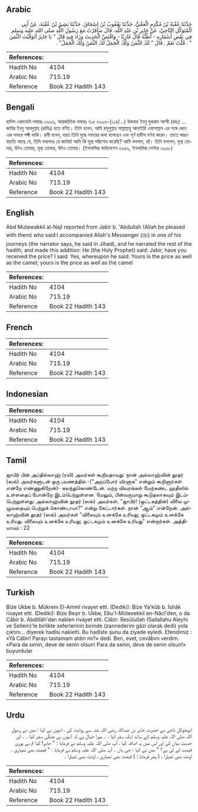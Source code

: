 ## Arabic


<div dir="rtl" lang="ar" style={{fontSize:'larger',backgroundColor:'#f8f9fa',padding:20}}>
حَدَّثَنَا عُقْبَةُ بْنُ مُكْرَمٍ الْعَمِّيُّ، حَدَّثَنَا يَعْقُوبُ بْنُ إِسْحَاقَ، حَدَّثَنَا بَشِيرُ بْنُ عُقْبَةَ، عَنْ أَبِي الْمُتَوَكِّلِ النَّاجِيِّ، عَنْ جَابِرِ بْنِ عَبْدِ اللَّهِ، قَالَ سَافَرْتُ مَعَ رَسُولِ اللَّهِ صلى الله عليه وسلم فِي بَعْضِ أَسْفَارِهِ - أَظُنُّهُ قَالَ غَازِيًا - وَاقْتَصَّ الْحَدِيثَ وَزَادَ فِيهِ قَالَ ‏"‏ يَا جَابِرُ أَتَوَفَّيْتَ الثَّمَنَ ‏"‏ ‏.‏ قُلْتُ نَعَمْ ‏.‏ قَالَ ‏"‏ لَكَ الثَّمَنُ وَلَكَ الْجَمَلُ لَكَ الثَّمَنُ وَلَكَ الْجَمَلُ‏"‏ ‏.‏
</div>
<div style={{backgroundColor:'#f8f9fa',padding:20, marginBottom: 10}}><table> <thead> <tr> <th>References:</th> <th></th> </tr> </thead> <tbody><tr><td>Hadith No</td><td>4104</td></tr><tr><td>Arabic No</td><td>715.19</td></tr><tr><td>Reference</td><td>Book 22 Hadith 143</td></tr></tbody></table></div>

## Bengali


<div dir="ltr" lang="bn" style={{fontSize:'larger',backgroundColor:'#f8f9fa',padding:20}}>
হাদিস একাডেমি নাম্বারঃ ৩৯৯৬, আন্তর্জাতিক নাম্বারঃ ৭১৫ ৩৯৯৬-(১১৪/...) উকবাহ ইবনু মুকরাম আম্মী (রহঃ) ... জাবির ইবনু আবদুল্লাহ (রাযিঃ) হতে বর্ণিত। তিনি বলেন, আমি রসূলুল্লাহ সাল্লাল্লাহু আলাইহি ওয়াসাল্লাম এর সঙ্গে কোন এক সফরে সঙ্গী থাকি। রাবী বলেন, হয়ত তিনি যুদ্ধে সফরের কথা বলেছেন এবং পূর্ণ হাদীস বর্ণনা করেন। তাতে আরও বাড়তি আছে যে, তিনি বললেনঃ হে জাবির! আমি কি মূল্য পরিশোধ করেছি? আমি বললাম, হ্যাঁ। তিনি বললেন, মূল্য তোমার, উটও তোমার, মূল্য তোমার, উটও তোমার। (ইসলামিক ফাউন্ডেশন ৩৯৫৯, ইসলামিক সেন্টার ৩৯৫৮)
</div>
<div style={{backgroundColor:'#f8f9fa',padding:20, marginBottom: 10}}><table> <thead> <tr> <th>References:</th> <th></th> </tr> </thead> <tbody><tr><td>Hadith No</td><td>4104</td></tr><tr><td>Arabic No</td><td>715.19</td></tr><tr><td>Reference</td><td>Book 22 Hadith 143</td></tr></tbody></table></div>

## English


<div dir="ltr" lang="en" style={{fontSize:'larger',backgroundColor:'#f8f9fa',padding:20}}>
Abd Mutawakkil al-Najl reported from Jabir b. 'Abdullah (Allah be pleased with them) who said:I accompanied Allah's Messenger (ﷺ) in one of his journeys (the narrator says, he said in Jihad), and he narrated the rest of the hadith, and made this addition: He (the Holy Prophet) said: Jabir, have you received the price? I said: Yes, whereupon he said: Yours is the price as well as the camel; yours is the price as well as the camel
</div>
<div style={{backgroundColor:'#f8f9fa',padding:20, marginBottom: 10}}><table> <thead> <tr> <th>References:</th> <th></th> </tr> </thead> <tbody><tr><td>Hadith No</td><td>4104</td></tr><tr><td>Arabic No</td><td>715.19</td></tr><tr><td>Reference</td><td>Book 22 Hadith 143</td></tr></tbody></table></div>

## French


<div dir="ltr" lang="fr" style={{fontSize:'larger',backgroundColor:'#f8f9fa',padding:20}}>

</div>
<div style={{backgroundColor:'#f8f9fa',padding:20, marginBottom: 10}}><table> <thead> <tr> <th>References:</th> <th></th> </tr> </thead> <tbody><tr><td>Hadith No</td><td>4104</td></tr><tr><td>Arabic No</td><td>715.19</td></tr><tr><td>Reference</td><td>Book 22 Hadith 143</td></tr></tbody></table></div>

## Indonesian


<div dir="ltr" lang="id" style={{fontSize:'larger',backgroundColor:'#f8f9fa',padding:20}}>

</div>
<div style={{backgroundColor:'#f8f9fa',padding:20, marginBottom: 10}}><table> <thead> <tr> <th>References:</th> <th></th> </tr> </thead> <tbody><tr><td>Hadith No</td><td>4104</td></tr><tr><td>Arabic No</td><td>715.19</td></tr><tr><td>Reference</td><td>Book 22 Hadith 143</td></tr></tbody></table></div>

## Tamil


<div dir="ltr" lang="ta" style={{fontSize:'larger',backgroundColor:'#f8f9fa',padding:20}}>
ஜாபிர் பின் அப்தில்லாஹ் (ரலி) அவர்கள் கூறியதாவது: நான் அல்லாஹ்வின் தூதர் (ஸல்) அவர்களுடன் ஒரு பயணத்தில் -("அறப்போர் வீரனாக" என்றும் கூறினார்கள் என்றே எண்ணுகிறேன்)- கலந்துகொண்டேன். மற்ற விவரங்கள் மேற்கண்ட ஹதீஸில் உள்ளதைப் போன்றே இடம்பெற்றுள்ளன. மேலும், பின்வருமாறு கூடுதலாகவும் இடம்பெற்றுள்ளது: அல்லாஹ்வின் தூதர் (ஸல்) அவர்கள், "ஜாபிர்! (ஒட்டகத்தின்) விலை முழுவதையும் பெற்றுக் கொண்டாயா?" என்று கேட்டார்கள். நான் "ஆம்" என்றேன். அல்லாஹ்வின் தூதர் (ஸல்) அவர்கள் "விலையும் உனக்கே உரியது; ஒட்டகமும் உனக்கே உரியது. விலையும் உனக்கே உரியது; ஒட்டகமும் உனக்கே உரியது" என்றார்கள். அத்தியாயம் : 22
</div>
<div style={{backgroundColor:'#f8f9fa',padding:20, marginBottom: 10}}><table> <thead> <tr> <th>References:</th> <th></th> </tr> </thead> <tbody><tr><td>Hadith No</td><td>4104</td></tr><tr><td>Arabic No</td><td>715.19</td></tr><tr><td>Reference</td><td>Book 22 Hadith 143</td></tr></tbody></table></div>

## Turkish


<div dir="ltr" lang="tr" style={{fontSize:'larger',backgroundColor:'#f8f9fa',padding:20}}>
Bize Ukbe b. Mükrem El-Ammî rivayet etti. (Dediki): Bize Ya'kûb b. İshâk rivayet etti. (Dediki): Bize Beşir b. Ukbe, Ebu'l-Mütevekkil en-Nâcî'den, o da Câbir b. Abdillâh'dan naklen rivayet etti. Câbir: Resûlullah (Sallallahu Aleyhi ve Sellem)'le birlikte seferlerinin birinde (zannederim gâzi olarak dedi) yola çıktını... diyerek hadîsi nakletti. Bu hadîste şunu da ziyade eyledi. Efendimiz : «Yâ Câbir! Parayı tastamam aldın mı?» dedi. Ben, evet, cevâbını verdim. «Para da senin, deve de senin olsun! Para da senin, deve de senin olsun!» buyurdular
</div>
<div style={{backgroundColor:'#f8f9fa',padding:20, marginBottom: 10}}><table> <thead> <tr> <th>References:</th> <th></th> </tr> </thead> <tbody><tr><td>Hadith No</td><td>4104</td></tr><tr><td>Arabic No</td><td>715.19</td></tr><tr><td>Reference</td><td>Book 22 Hadith 143</td></tr></tbody></table></div>

## Urdu


<div dir="rtl" lang="ur" style={{fontSize:'larger',backgroundColor:'#f8f9fa',padding:20}}>
ابومتوکل ناجی نے حضرت جابر بن عبداللہ رضی اللہ عنہ سے روایت کی ، انہوں نے کہا : میں نے رسول اللہ صلی اللہ علیہ وسلم کے ساتھ ایک سفر کیا ۔ ۔ میرا خیال ہے کہ انہوں نے جنگی سفر کہا ۔ ۔ اور حدیث بیان کی اور اس میں یہ اضافہ کیا ، آپ صلی اللہ علیہ وسلم نے فرمایا : " جابر! کیا تم نے پوری قیمت لے لی ہے؟ " میں نے کہا : جی ہاں ۔ آپ صلی اللہ علیہ وسلم نے فرمایا : " قیمت بھی تمہاری ، اونٹ بھی تمہارا ، ( پھر فرمایا : ) قیمت بھی تمہاری ، اونٹ بھی تمہارا ۔
</div>
<div style={{backgroundColor:'#f8f9fa',padding:20, marginBottom: 10}}><table> <thead> <tr> <th>References:</th> <th></th> </tr> </thead> <tbody><tr><td>Hadith No</td><td>4104</td></tr><tr><td>Arabic No</td><td>715.19</td></tr><tr><td>Reference</td><td>Book 22 Hadith 143</td></tr></tbody></table></div>